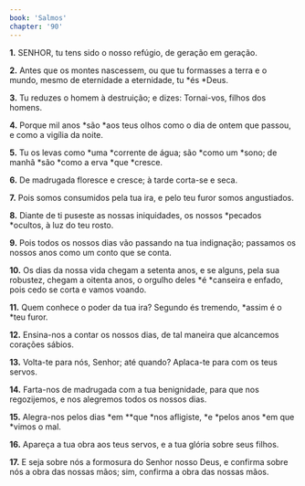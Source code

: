 ```yaml
---
book: 'Salmos'
chapter: '90'
---
```


**1.** SENHOR, tu tens sido o nosso refúgio, de geração em geração.

**2.** Antes que os montes nascessem, ou que tu formasses a terra e o mundo, mesmo de eternidade a eternidade, tu *és *Deus.

**3.** Tu reduzes o homem à destruição; e dizes: Tornai-vos, filhos dos homens.

**4.** Porque mil anos *são *aos teus olhos como o dia de ontem que passou, e como a vigília da noite.

**5.** Tu os levas como *uma *corrente de água; são *como um *sono; de manhã *são *como a erva *que *cresce.

**6.** De madrugada floresce e cresce; à tarde corta-se e seca.

**7.** Pois somos consumidos pela tua ira, e pelo teu furor somos angustiados.

**8.** Diante de ti puseste as nossas iniquidades, os nossos *pecados *ocultos, à luz do teu rosto.

**9.** Pois todos os nossos dias vão passando na tua indignação; passamos os nossos anos como um conto que se conta.

**10.** Os dias da nossa vida chegam a setenta anos, e se alguns, pela sua robustez, chegam a oitenta anos, o orgulho deles *é *canseira e enfado, pois cedo se corta e vamos voando.

**11.** Quem conhece o poder da tua ira? Segundo és tremendo, *assim é o *teu furor.

**12.** Ensina-nos a contar os nossos dias, de tal maneira que alcancemos corações sábios.

**13.** Volta-te para nós, Senhor; até quando? Aplaca-te para com os teus servos.

**14.** Farta-nos de madrugada com a tua benignidade, para que nos regozijemos, e nos alegremos todos os nossos dias.

**15.** Alegra-nos pelos dias *em **que *nos afligiste, *e *pelos anos *em que *vimos o mal.

**16.** Apareça a tua obra aos teus servos, e a tua glória sobre seus filhos.

**17.** E seja sobre nós a formosura do Senhor nosso Deus, e confirma sobre nós a obra das nossas mãos; sim, confirma a obra das nossas mãos.